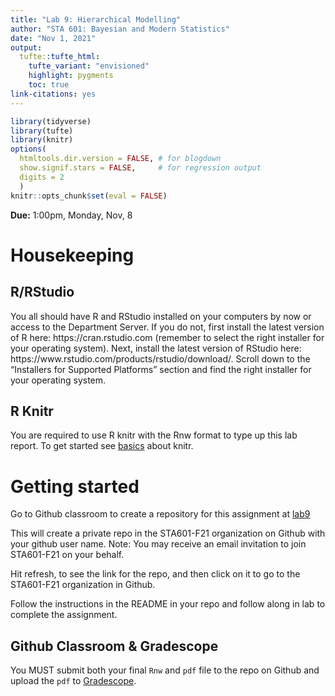 ```yaml
---
title: "Lab 9: Hierarchical Modelling"
author: "STA 601: Bayesian and Modern Statistics"
date: "Nov 1, 2021"
output: 
  tufte::tufte_html:
    tufte_variant: "envisioned"
    highlight: pygments
    toc: true
link-citations: yes
---
```


```r
library(tidyverse)
library(tufte)
library(knitr)
options(
  htmltools.dir.version = FALSE, # for blogdown
  show.signif.stars = FALSE,     # for regression output
  digits = 2
  )
knitr::opts_chunk$set(eval = FALSE)
```

**Due:** 1:00pm, Monday, Nov, 8


# Housekeeping

## R/RStudio

You all should have R and RStudio installed on your computers by now or access to the Department Server. If you do not, first install the latest version of R here: https://cran.rstudio.com (remember to select the right installer for your operating system). Next, install the latest version of RStudio here: https://www.rstudio.com/products/rstudio/download/. Scroll down to the "Installers for Supported Platforms" section and find the right installer for your operating system.

## R Knitr

You are required to use R knitr with the Rnw format to type up this lab report.  To get started see [basics](https://kbroman.org/knitr_knutshell/pages/latex.html) about knitr.


# Getting started

Go to Github classroom to create a repository for this assignment  at [lab9](https://classroom.github.com/a/VkWnO9Gz)

This will create a private repo in the STA601-F21 organization on Github with your github user name. Note: You may receive an email invitation to join STA601-F21 on your behalf. 

Hit refresh, to see the link for the repo, and then click on it to go to the STA601-F21 organization in Github.

Follow the instructions in the README in your repo and follow along in lab to complete the assignment. 

## Github Classroom & Gradescope

You MUST submit both your final `Rnw` and `pdf` file to the repo on Github and upload the `pdf` to [Gradescope](https://www.gradescope.com/courses/295827/assignments). 




    